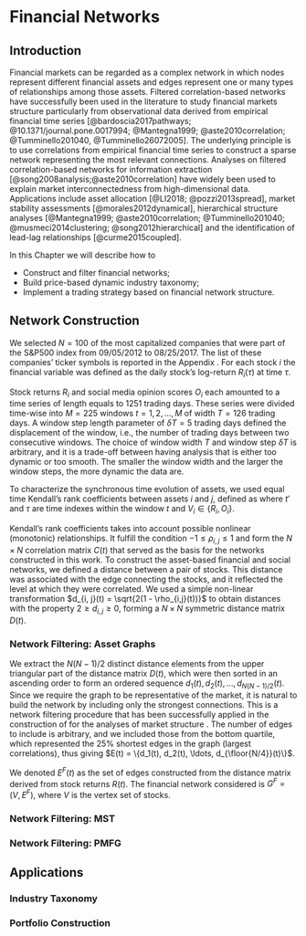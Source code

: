 # Financial Networks


## Introduction

Financial markets can be regarded as a complex network in which nodes represent different financial assets and edges 
represent one or many types of relationships among those assets. 
Filtered correlation-based networks have successfully been used in the literature to study financial markets structure particularly 
from observational data derived from empirical financial time series [@bardoscia2017pathways; @10.1371/journal.pone.0017994; @Mantegna1999; @aste2010correlation; @Tumminello201040, @Tumminello26072005].
The underlying principle is to use correlations from empirical financial time series to construct a sparse network representing 
the most relevant connections.
Analyses on filtered correlation-based networks for information extraction [@song2008analysis;@aste2010correlation] 
have widely been used to 
explain market interconnectedness from high-dimensional data.
Applications include asset allocation [@LI2018; @pozzi2013spread], market stability assessments [@morales2012dynamical], 
hierarchical structure analyses [@Mantegna1999; @aste2010correlation; @Tumminello201040; @musmeci2014clustering; @song2012hierarchical] 
and the identification of lead-lag relationships [@curme2015coupled].

In this Chapter we will describe how to

* Construct and filter financial networks;
* Build price-based dynamic industry taxonomy;
* Implement a trading strategy based on financial network structure.

## Network Construction

We selected $N = 100$ of the most capitalized companies that were part of the S\&P500 index 
from 09/05/2012 to 08/25/2017. 
The list of these companies' ticker symbols is reported in the Appendix \ref{sec:comps}.
For each stock $i$ the financial variable was defined as 
the daily stock's log-return $R_i(\tau)$ at time $\tau$. 

Stock returns $R_i$ and social media opinion scores $O_i$ each amounted to a time series of length equals to 1251 trading days.
These series were divided time-wise into $M = 225$ windows $t = 1, 2, \ldots, M$
of width $T = 126$ trading days. 
A window step length parameter of $\delta T = 5$ trading days defined the displacement of the window, i.e., the number of trading days 
between two consecutive windows. The choice of window width $T$ and window step $\delta T$ is arbitrary, and
it is a trade-off between having analysis that is either too dynamic or too smooth. 
The smaller the window width and the larger the window steps, the more dynamic the data are.

To characterize the synchronous time evolution of assets, 
we used equal time Kendall's rank coefficients
between assets $i$ and $j$, defined as
\begin{equation}
 \rho_{i, j}(t) = \sum\limits_{t' < \tau}sgn(V_i(t') - V_i(\tau))sgn(V_j(t') - V_j(\tau)),
\end{equation}
where $t'$ and $\tau$ are time indexes within the window $t$ and $V_i \in \{R_i, O_i\}$.

Kendall's rank coefficients takes into account possible nonlinear (monotonic) relationships.
It fulfill the condition $-1 \leq \rho_{i, j} \leq 1$ and form the $N \times N$ correlation matrix
$C(t)$ that served as the basis for the networks constructed in this work. To construct 
the asset-based financial and social networks, we defined a distance between a pair of stocks. This
distance was associated with the edge connecting the stocks, and it reflected the level at which they were correlated.
We used a simple non-linear transformation $d_{i, j}(t) = \sqrt{2(1 - \rho_{i,j}(t))}$ to obtain distances with the
property $2 \geq d_{i,j} \geq 0$, forming a $N \times N$ symmetric distance matrix $D(t)$. 

### Network Filtering: Asset Graphs

We extract the $N(N-1)/2$ distinct distance elements from the upper triangular part of the distance matrix $D(t)$, which were then sorted in an ascending order to form an ordered sequence 
$d_1(t), d_2(t), \ldots, d_{N(N-1)/2}(t)$. Since we require the graph to be representative of the market,
it is natural to build the network by including only the strongest connections. This is a network filtering procedure that has been successfully applied in the construction of \textit{asset graphs} for the analyses of market structure \cite{1402-4896-2003-T106-011, refId0-Onnela-2004}.
The number of edges to include is arbitrary, and we included those from the bottom quartile, 
which represented the 25\% shortest edges in the graph (largest correlations), thus giving $E(t) = \{d_1(t), d_2(t), \ldots, d_{\floor{N/4}}(t)\}$.

We denoted $E^{F}(t)$ as the set of edges constructed from the distance matrix derived from 
stock returns $R(t)$. The financial network considered is $G^{F} = ( V, E^{F} )$, where $V$ is the vertex set of stocks.

### Network Filtering: MST

### Network Filtering: PMFG

## Applications

### Industry Taxonomy

### Portfolio Construction
